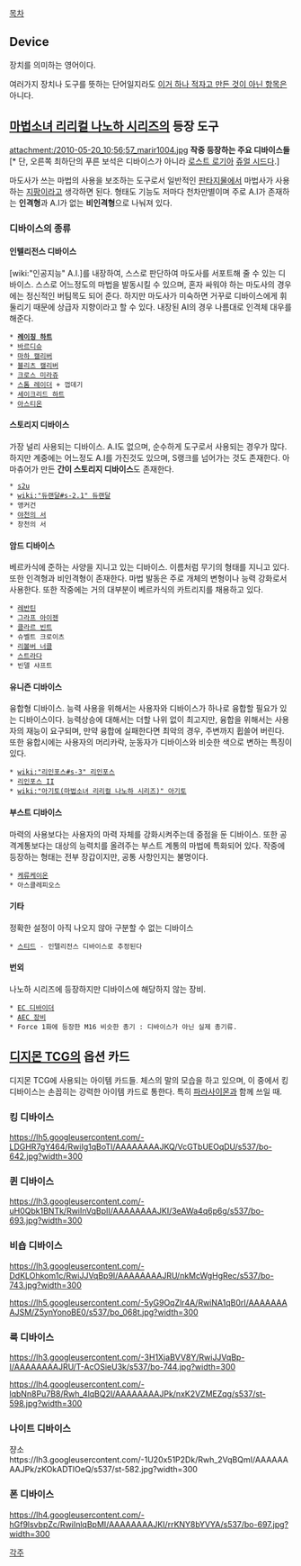 [[목차]]

== Device ==
장치를 의미하는 영어이다.

여러가지 장치나 도구를 뜻하는 단어일지라도 [[이거 하나 적자고 만든 것이 아닌 항목]]은 아니다.

== [[마법소녀 리리컬 나노하 시리즈]]의 등장 도구 ==
attachment:/2010-05-20_10;56;57_marir1004.jpg
'''작중 등장하는 주요 디바이스들'''[* 단, 오른쪽 최하단의 푸른 보석은 디바이스가 아니라 [[로스트 로기아]] [[쥬얼 시드]]다.]

마도사가 쓰는 마법의 사용을 보조하는 도구로서 일반적인 [[판타지]]물에서 마법사가 사용하는 [[지팡이]]라고 생각하면 된다. 형태도 기능도 저마다 천차만별이며 주로 A.I가 존재하는 '''인격형'''과 A.I가 없는 '''비인격형'''으로 나눠져 있다.
=== 디바이스의 종류 === 
==== 인텔리전스 디바이스 ====
[wiki:"인공지능" A.I.]를 내장하여, 스스로 판단하여 마도사를 서포트해 줄 수 있는 디바이스. 스스로 어느정도의 마법을 발동시킬 수 있으며, 혼자 싸워야 하는 마도사의 경우에는 정신적인 버팀목도 되어 준다. 하지만 마도사가 미숙하면 거꾸로 디바이스에게 휘둘리기 때문에 상급자 지향이라고 할 수 있다. 내장된 AI의 경우 나름대로 인격체 대우를 해준다. 
 * '''[[레이징 하트]]'''
 * [[바르디슈]]
 * [[마하 캘리버]]
 * [[블리츠 캘리버]]
 * [[크로스 미라쥬]]
 * [[스톰 레이더]] + 껍데기
 * [[세이크리드 하트]]
 * [[아스티온]]

==== 스토리지 디바이스 ====
가장 널리 사용되는 디바이스. A.I도 없으며, 순수하게 도구로서 사용되는 경우가 많다. 하지만 계중에는 어느정도 A.I를 가진것도 있으며, S랭크를 넘어가는 것도 존재한다. 아마츄어가 만든 '''간이 스토리지 디바이스'''도 존재한다.
 * [[s2u]]
 * [[wiki:"듀랜달#s-2.1" 듀랜달]]
 * 앵커건
 * [[야천의 서]]
 * 창천의 서

==== 암드 디바이스 ====
베르카식에 준하는 사양을 지니고 있는 디바이스. 이름처럼 무기의 형태를 지니고 있다. 또한 인격형과 비인격형이 존재한다. 마법 발동은 주로 개체의 변형이나 능력 강화로서 사용한다. 또한 작중에는 거의 대부분이 베르카식의 카트리지를 채용하고 있다.
 * [[레반틴]]
 * [[그라프 아이젠]]
 * [[클라르 빈트]]
 * 슈벨트 크로이츠
 * [[리볼버 너클]]
 * [[스트라다]]
 * 빈델 샤프트

==== 유니즌 디바이스 ====
융합형 디바이스. 능력 사용을 위해서는 사용자와 디바이스가 하나로 융합할 필요가 있는 디바이스이다. 능력상승에 대해서는 더할 나위 없이 최고지만, 융합을 위해서는 사용자의 재능이 요구되며, 만약 융합에 실패한다면 최악의 경우, 주변까지 휩쓸어 버린다. 또한 융합시에는 사용자의 머리카락, 눈동자가 디바이스와 비슷한 색으로 변하는 특징이 있다.
 * [[wiki:"리인포스#s-3" 리인포스]]
 * [[리인포스 II]]
 * [[wiki:"아기토(마법소녀 리리컬 나노하 시리즈)" 아기토]]

==== 부스트 디바이스 ====
마력의 사용보다는 사용자의 마력 자체를 강화시켜주는데 중점을 둔 디바이스. 또한 공격계통보다는 대상의 능력치를 올려주는 부스트 계통의 마법에 특화되어 있다. 작중에 등장하는 형태는 전부 장갑이지만, 공통 사항인지는 불명이다.
 * [[케류케이온]]
 * 아스클레피오스

==== 기타 ====
정확한 설정이 아직 나오지 않아 구분할 수 없는 디바이스
 * [[스티드]] - 인텔리전스 디바이스로 추정된다

==== 번외 ====
나노하 시리즈에 등장하지만 디바이스에 해당하지 않는 장비.
 * [[EC 디바이더]]
 * [[AEC 장비]]
 * Force 1화에 등장한 M16 비슷한 총기 : 디바이스가 아닌 실제 총기류.

== [[디지몬 TCG]]의 옵션 카드 ==
디지몬 TCG에 사용되는 아이템 카드들.
체스의 말의 모습을 하고 있으며, 이 중에서 킹 디바이스는 손꼽히는 강력한 아이템 카드로 통한다. 특히 [[파라사이몬]]과 함께 쓰일 때.

=== 킹 디바이스 ===
https://lh5.googleusercontent.com/-LDGHR7gY464/RwiIg1qBoTI/AAAAAAAAJKQ/VcGTbUEOqDU/s537/bo-642.jpg?width=300

=== 퀸 디바이스 ===
https://lh3.googleusercontent.com/-uH0Qbk1BNTk/RwiInVqBpII/AAAAAAAAJKI/3eAWa4q6p6g/s537/bo-693.jpg?width=300

=== 비숍 디바이스 ===
https://lh3.googleusercontent.com/-DdKLOhkom1c/RwiJJVqBp9I/AAAAAAAAJRU/nkMcWgHgRec/s537/bo-743.jpg?width=300

https://lh5.googleusercontent.com/-5yG9OqZlr4A/RwiNA1qB0rI/AAAAAAAAJSM/Z5ynYonoBE0/s537/bo_068t.jpg?width=300

=== 룩 디바이스 ===
https://lh3.googleusercontent.com/-3H1XjaBVV8Y/RwiJJVqBp-I/AAAAAAAAJRU/T-AcOSieU3k/s537/bo-744.jpg?width=300

https://lh4.googleusercontent.com/-lqbNn8Pu7B8/Rwh_4lqBQ2I/AAAAAAAAJPk/nxK2VZMEZqg/s537/st-598.jpg?width=300
=== 나이트 디바이스 ===
쟝소https://lh3.googleusercontent.com/-1U20x51P2Dk/Rwh_2VqBQmI/AAAAAAAAJPk/zKOkADTlOeQ/s537/st-582.jpg?width=300

=== 폰 디바이스 ===
https://lh4.googleusercontent.com/-hGf9lsvbpZc/RwiInlqBpMI/AAAAAAAAJKI/rrKNY8bYVYA/s537/bo-697.jpg?width=300

[[각주]]
